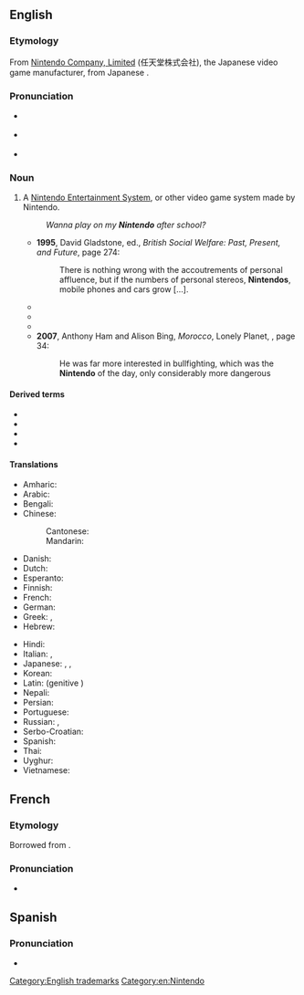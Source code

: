 ==English==
{{wikipedia}}

===Etymology===
From [[w:Nintendo|Nintendo Company, Limited]] (任天堂株式会社), the Japanese video game manufacturer, from Japanese {{m|ja|任天堂|tr=Nintendō||Luck of Heaven}}.

===Pronunciation===
* {{a|RP}} {{IPA|en|/nɪnˈtɛndəʊ/}}
* {{a|GA}} {{IPA|en|/nɪnˈtɛndoʊ/}}
* {{rhymes|en|ɛndəʊ}}

===Noun===
{{en-noun|s|es}}

# {{lb|en|video games}} A [[w:Nintendo Entertainment System|Nintendo Entertainment System]], or other video game system made by Nintendo.
#: ''Wanna play on my '''Nintendo''' after school?''
#* '''1995''', David Gladstone, ed., ''British Social Welfare: Past, Present, and Future'', page 274:
#*: There is nothing wrong with the accoutrements of personal affluence, but if the numbers of personal stereos, '''Nintendos''', mobile phones and cars grow […].
#* {{quote-text|en|year=2005|author=Lila Abu-Lughod|title=Dramas of Nationhood: The Politics of Television in Egypt|page=280|passage=These professionals are the sort whose children play with '''Nintendos''' and own bikes}}
#* {{quote-text|en|year=2005|author=Larry L. Meyer|title=No Paltry Thing: Memoirs Of A Geezer Dad|page=128|passage=Franz: “How do elves make '''Nintendos'''?” Dad: “You ask all the hard questions, don't you? I really don't know.”}}
#* {{quote-text|en|year=2007|author=Ilene Schneider|title=Chanukah Guilt|page=106|passage=The only message at home was from my nephew, letting me know my mother was back home, safe and sound, except for a sore "'''Nintendo''' thumb".}}
#* '''2007''', Anthony Ham and Alison Bing, ''Morocco'', Lonely Planet, {{ISBN|1740599748}}, page 34:
#*: He was far more interested in bullfighting, which was the '''Nintendo''' of the day, only considerably more dangerous<!--;-->

====Derived terms====
* {{l|en|Nintendinitis}}
* {{l|en|Nintendocore}}
* {{l|en|Nintendo thumb}}
* {{l|en|Nintendrone}}

====Translations====
{{trans-top|Nintendo Entertainment System, or other video game system made by Nintendo}}
* Amharic: {{t|am|ኒንተንዶ}}
* Arabic: {{t|ar|نينتندو}}
* Bengali: {{t|bn|নিনটেনডো|sc=Beng}}
* Chinese:
*: Cantonese: {{t|yue|任天堂|tr=Jam1 tin1 tong4|sc=Hani}}
*: Mandarin: {{t+|cmn|任天堂|tr=Rèntiāntáng|sc=Hani}}
* Danish: {{t|da|Nintendo}}
* Dutch: {{t|nl|Nintendo}}
* Esperanto: {{t|eo|Nintendo}}
* Finnish: {{t|fi|Nintendo}}
* French: {{t+|fr|Nintendo|f}}
* German: {{t|de|Nintendo|n}}
* Greek: {{t|el|Νιντενδω}}, {{t|el|Νιντενδο}}
* Hebrew: {{t|he|נינטנדו}}
{{trans-mid}}
* Hindi: {{t|hi|निनटेंडो|m}}
* Italian: {{t+|it|Nintendo}}, {{t+|it|Nintendo|f}}
* Japanese: {{t|ja|任天堂|tr=Nintendō}}, {{t|ja|ニンテンドー|tr=Nintendō}}, {{t+|ja|ファミコン|tr=famikon}}
* Korean: {{t|ko|닌텐도}}
* Latin: {{t|la|Nintendo}} (genitive {{t|la|Nintendonis}})
* Nepali: {{t|ne|निन्टेन्डो|sc=Deva}}
* Persian: {{t+|fa|نینتندو|sc=fa-Arab}}
* Portuguese: {{t|pt|Nintendo|m}}
* Russian: {{t|ru|Нинте́ндо}}, {{t|ru|Нинтендо|sc=Cyrl}}
* Serbo-Croatian: {{t|sh|нинтендо}}
* Spanish: {{t|es|Nintendo}}
* Thai: {{t|th|นินเทนโด|tr=Ninthendo}}
* Uyghur: {{t|ug|نىنتېندو}}
* Vietnamese: {{t-needed|vi}}
{{trans-bottom}}

==French==

===Etymology===
Borrowed from {{bor|fr|ja|任天堂}}.

===Pronunciation===
* {{IPA|fr|/nintɛndo/}}

==Spanish==

===Pronunciation===
* {{IPA|es|/nin̪.ten̪.ˈdo/}}

[[Category:English trademarks]]
[[Category:en:Nintendo]]